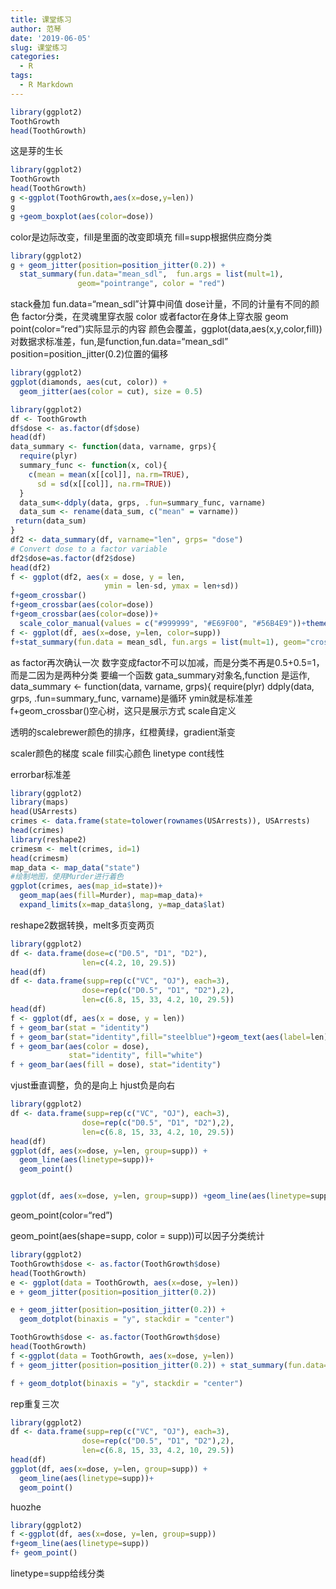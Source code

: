 ```yaml
---
title: 课堂练习
author: 范琴
date: '2019-06-05'
slug: 课堂练习
categories:
  - R
tags:
  - R Markdown
---
```

```r
library(ggplot2)
ToothGrowth
head(ToothGrowth)
```
这是芽的生长
```r
library(ggplot2)
ToothGrowth
head(ToothGrowth)
g <-ggplot(ToothGrowth,aes(x=dose,y=len))
g
g +geom_boxplot(aes(color=dose))

```
color是边际改变，fill是里面的改变即填充
fill=supp根据供应商分类
```r
library(ggplot2)
g + geom_jitter(position=position_jitter(0.2)) + 
  stat_summary(fun.data="mean_sdl",  fun.args = list(mult=1), 
               geom="pointrange", color = "red")

```
stack叠加
fun.data="mean_sdl"计算中间值
dose计量，不同的计量有不同的颜色
factor分类，在灵魂里穿衣服
color  或者factor在身体上穿衣服
geom point(color="red")实际显示的内容
颜色会覆盖，ggplot(data,aes(x,y,color,fill))
对数据求标准差，fun,是function,fun.data="mean_sdl"
position=position_jitter(0.2)位置的偏移


```r
library(ggplot2)
ggplot(diamonds, aes(cut, color)) +
  geom_jitter(aes(color = cut), size = 0.5)
```
```r
library(ggplot2)
df <- ToothGrowth
df$dose <- as.factor(df$dose)
head(df)
data_summary <- function(data, varname, grps){
  require(plyr)
  summary_func <- function(x, col){
    c(mean = mean(x[[col]], na.rm=TRUE),
      sd = sd(x[[col]], na.rm=TRUE))
  }
  data_sum<-ddply(data, grps, .fun=summary_func, varname)
  data_sum <- rename(data_sum, c("mean" = varname))
 return(data_sum)
}
df2 <- data_summary(df, varname="len", grps= "dose")
# Convert dose to a factor variable
df2$dose=as.factor(df2$dose)
head(df2)
f <- ggplot(df2, aes(x = dose, y = len, 
                     ymin = len-sd, ymax = len+sd))
f+geom_crossbar()
f+geom_crossbar(aes(color=dose))
f+geom_crossbar(aes(color=dose))+
  scale_color_manual(values = c("#999999", "#E69F00", "#56B4E9"))+theme_classic()
f <- ggplot(df, aes(x=dose, y=len, color=supp))
f+stat_summary(fun.data = mean_sdl, fun.args = list(mult=1), geom="crossbar", width=0.6, position = position_dodge(0.8))
```

as  factor再次确认一次
数字变成factor不可以加减，而是分类不再是0.5+0.5=1，而是二因为是两种分类
要编一个函数
gata_summary对象名,function 是运作,
data_summary <- function(data, varname, grps){
  require(plyr)
  ddply(data, grps, .fun=summary_func, varname)是循环
  ymin就是标准差
f+geom_crossbar()空心树，这只是展示方式
scale自定义

透明的scalebrewer颜色的排序，红橙黄绿，gradient渐变

scaler颜色的梯度
scale fill实心颜色
linetype  cont线性




errorbar标准差

```r
library(ggplot2)
library(maps)
head(USArrests)
crimes <- data.frame(state=tolower(rownames(USArrests)), USArrests)
head(crimes)
library(reshape2)
crimesm <- melt(crimes, id=1)
head(crimesm)
map_data <- map_data("state")
#绘制地图，使用Murder进行着色
ggplot(crimes, aes(map_id=state))+
  geom_map(aes(fill=Murder), map=map_data)+
  expand_limits(x=map_data$long, y=map_data$lat)
```


reshape2数据转换，melt多页变两页



```r
library(ggplot2)
df <- data.frame(dose=c("D0.5", "D1", "D2"),
                len=c(4.2, 10, 29.5))
head(df)
df <- data.frame(supp=rep(c("VC", "OJ"), each=3),
                dose=rep(c("D0.5", "D1", "D2"),2),
                len=c(6.8, 15, 33, 4.2, 10, 29.5))
head(df)
f <- ggplot(df, aes(x = dose, y = len))
f + geom_bar(stat = "identity")
f + geom_bar(stat="identity",fill="steelblue")+geom_text(aes(label=len),vjust=-4, hjust=-8,size=3.5)+theme_minimal()
f + geom_bar(aes(color = dose),
             stat="identity", fill="white")
f + geom_bar(aes(fill = dose), stat="identity")
```
vjust垂直调整，负的是向上
hjust负是向右





```r
library(ggplot2)
df <- data.frame(supp=rep(c("VC", "OJ"), each=3),
                dose=rep(c("D0.5", "D1", "D2"),2),
                len=c(6.8, 15, 33, 4.2, 10, 29.5))
head(df)
ggplot(df, aes(x=dose, y=len, group=supp)) +
  geom_line(aes(linetype=supp))+
  geom_point()


ggplot(df, aes(x=dose, y=len, group=supp)) +geom_line(aes(linetype=supp, color = supp))+geom_point(aes(shape=supp, color = supp))
```
geom_point(color="red ")

geom_point(aes(shape=supp, color = supp))可以因子分类统计


```r
library(ggplot2)
ToothGrowth$dose <- as.factor(ToothGrowth$dose)
head(ToothGrowth)
e <- ggplot(data = ToothGrowth, aes(x=dose, y=len))
e + geom_jitter(position=position_jitter(0.2))

e + geom_jitter(position=position_jitter(0.2)) + 
  geom_dotplot(binaxis = "y", stackdir = "center") 

ToothGrowth$dose <- as.factor(ToothGrowth$dose)
head(ToothGrowth)
f <-ggplot(data = ToothGrowth, aes(x=dose, y=len))
f + geom_jitter(position=position_jitter(0.2)) + stat_summary(fun.data="mean_sdl",  fun.args =list(mult=1),geom="pointrange", color = "red")

f + geom_dotplot(binaxis = "y", stackdir = "center") 
```
rep重复三次
```r
library(ggplot2)
df <- data.frame(supp=rep(c("VC", "OJ"), each=3),
                dose=rep(c("D0.5", "D1", "D2"),2),
                len=c(6.8, 15, 33, 4.2, 10, 29.5))
head(df)
ggplot(df, aes(x=dose, y=len, group=supp)) +
  geom_line(aes(linetype=supp))+
  geom_point()
```
huozhe
```r
library(ggplot2)
f <-ggplot(df, aes(x=dose, y=len, group=supp))
f+geom_line(aes(linetype=supp))
f+ geom_point()
```
linetype=supp给线分类
